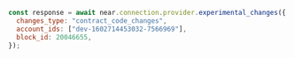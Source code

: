```js
const response = await near.connection.provider.experimental_changes({
  changes_type: "contract_code_changes",
  account_ids: ["dev-1602714453032-7566969"],
  block_id: 20046655,
});
```
